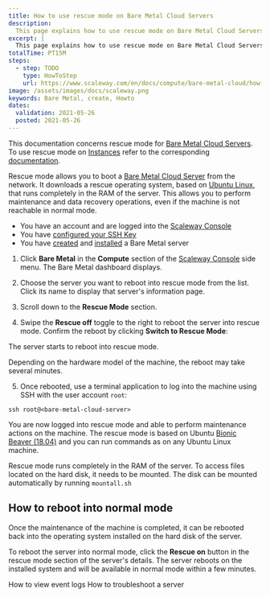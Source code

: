 ```yaml
---
title: How to use rescue mode on Bare Metal Cloud Servers
description:
  This page explains how to use rescue mode on Bare Metal Cloud Servers
excerpt: |
  This page explains how to use rescue mode on Bare Metal Cloud Servers.
totalTime: PT15M
steps:
  - step: TODO
    type: HowToStep
    url: https://www.scaleway.com/en/docs/compute/bare-metal-cloud/how-to/use-rescue-mode
image: /assets/images/docs/scaleway.png
keywords: Bare Metal, create, Howto
dates:
  validation: 2021-05-26
  posted: 2021-05-26
---
```


<Message type="note">

This documentation concerns rescue mode for [Bare Metal Cloud Servers](https://www.scaleway.com/en/bare-metal-servers/). To use rescue mode on [Instances](https://www.scaleway.com/en/virtual-instances/) refer to the corresponding [documentation](/compute/instances/how-to/use-boot-modes#how-to-use-rescue-mode).

</Message>

Rescue mode allows you to boot a [Bare Metal Cloud Server](https://www.scaleway.com/en/bare-metal-servers/) from the network. It downloads a rescue operating system, based on [Ubuntu Linux](https://ubuntu.com/), that runs completely in the RAM of the server. This allows you to perform maintenance and data recovery operations, even if the machine is not reachable in normal mode.

<Message type="requirement">

- You have an account and are logged into the [Scaleway Console](https://console.scaleway.com)  
- You have [configured your SSH Key](/console/my-project/how-to/create-ssh-key)
- You have [created](/compute/bare-metal-cloud/how-to/create-server) and [installed](/compute/bare-metal-cloud/how-to/install-server) a Bare Metal server

</Message>

1. Click **Bare Metal** in the **Compute** section of the [Scaleway Console](https://console.scaleway.com) side menu. The Bare Metal dashboard displays.

2. Choose the server you want to reboot into rescue mode from the list. Click its name to display that server's information page.

3. Scroll down to the **Rescue Mode** section.

  <Lightbox src="assets/scaleway-rescue_bmaas_off.png" alt="" />

4. Swipe the **Rescue off** toggle to the right to reboot the server into rescue mode. Confirm the reboot by clicking **Switch to Rescue Mode**:

  <Lightbox src="assets/scaleway-rescue_switch_bmaas.png" alt="" />

  The server starts to reboot into rescue mode. 

  <Message type="note">

  Depending on the hardware model of the machine, the reboot may take several minutes.

  </Message>

5. Once rebooted, use a terminal application to log into the machine using SSH with the user account `root`:

  ```
  ssh root@<bare-metal-cloud-server>
  ```

You are now logged into rescue mode and able to perform maintenance actions on the machine. The rescue mode is based on Ubuntu [Bionic Beaver (18.04)](https://wiki.ubuntu.com/BionicBeaver/ReleaseNotes) and you can run commands as on any Ubuntu Linux machine.

<Lightbox src="assets/scaleway-bmaas_rescue_mode.png" alt="" />

<Message type="tip">

Rescue mode runs completely in the RAM of the server. To access files located on the hard disk, it needs to be mounted. The disk can be mounted automatically by running `mountall.sh`

</Message>


## How to reboot into normal mode

Once the maintenance of the machine is completed, it can be rebooted back into the operating system installed on the hard disk of the server.

To reboot the server into normal mode, click the **Rescue on** button in the rescue mode section of the server's details. The server reboots on the installed system and will be available in normal mode within a few minutes.

<Navigation title="See Also">
  <PreviousButton to="/compute/bare-metal-cloud/how-to/view-the-event-logs/">How to view event logs</PreviousButton>
  <NextButton to="/compute/bare-metal-cloud/how-to/troubleshoot-server/">How to troubleshoot a server</NextButton>
</Navigation>